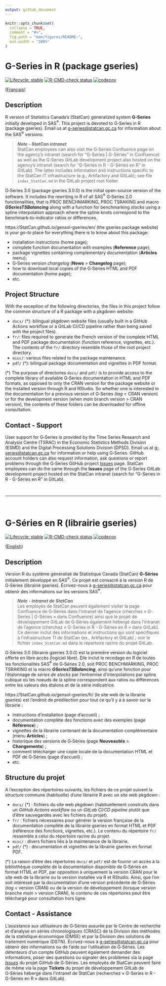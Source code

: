 ```yaml
---
output: github_document
---
```


<!-- README.md is generated from README.Rmd. Please edit that file -->

```r
knitr::opts_chunk$set(
  collapse = TRUE,
  comment = "#>",
  fig.path = "man/figures/README-",
  out.width = "100%"
)
```


# G-Series in R (package gseries)

<!-- badges: start -->

<!-- [![CRAN status](https://www.r-pkg.org/badges/version/gseries)](https://cran.r-project.org/package=gseries) -->
[![Lifecycle: stable](man/figures/lifecycle-stable.svg)](https://lifecycle.r-lib.org/articles/stages.html)
[![R-CMD-check status](https://github.com/StatCan/gensol-gseries/actions/workflows/R-CMD-check.yaml/badge.svg?branch=main)](https://github.com/StatCan/gensol-gseries/actions/workflows/R-CMD-check.yaml?query=branch%3Amain)
[![codecov](https://codecov.io/gh/StatCan/gensol-gseries/branch/main/graph/badge.svg?token=ZUL7LPM7EV)](https://app.codecov.io/gh/StatCan/gensol-gseries?branch=main)

<!-- badges: end -->

([Français](#g-s%C3%A9ries-en-r-librairie-gseries))


## Description
R version of Statistics Canada's (StatCan) generalized system **G<span>&#8209;</span>Series** initially developed in SAS^®^. This project is devoted to G<span>&#8209;</span>Series in R (package gseries). Email us at [g-series@statcan.gc.ca](mailto:g-series@statcan.gc.ca) for information about the SAS^®^ versions. 

> _**Note - StatCan intranet**_\
> StatCan employees can also visit the G<span>&#8209;</span>Series Confluence page on the agency's intranet (search for "G-Series | G-Séries" in Confluence) as well as the G<span>&#8209;</span>Series GitLab development project also hosted on the agency's intranet (search for "G-Series in R - G-Séries en R" in GitLab). The latter includes information and instructions specific to the StatCan IT infrastructure (e.g., Artifactory and GitLab); see file `index_StatCan.md` in the GitLab project root folder.

G<span>&#8209;</span>Series 3.0 (package gseries 3.0.0) is the initial open-source version of the software. It includes the rewriting in R of all SAS^®^ G<span>&#8209;</span>Series 2.0 functionalities, that is PROC BENCHMARKING, PROC TSRAKING and macro _**GSeriesTSBalancing**_ along with a function for benchmarking *stocks* using a spline interpolation approach where the spline knots correspond to the benchmark-to-indicator ratios or differences.

https://StatCan.github.io/gensol-gseries/en/ (the gseries package website) is your *go-to* place for everything there is to know about this package:

* installation instructions (home page);
* complete function documentation with examples (**Reference** page);
* package vignettes containing complementary documentation (**Articles** menu);
* G<span>&#8209;</span>Series version *changelog* (**News** > **Changelog** page);
* how to download local copies of the G<span>&#8209;</span>Series HTML and PDF documentation (home page);
* etc.


## Project Structure
With the exception of the following directories, the files in this project follow the common structure of a R package with a pkgdown website:

* `docs/` (\*): bilingual pkgdown website files (usually built in a GitHub Actions workflow or a GitLab CI/CD pipeline rather than being saved with the project files).
* `fr/`: files required to generate the French version of the complete HTML and PDF package documentation (function reference, vignettes, etc.). The contents of the `fr/` directory resemble those of the root project directory.
* `misc/`: various files related to the package maintenance.
* `pdf/` (\*): bilingual package documentation and vignettes in PDF format.

(\*) The purpose of directories `docs/` and `pdf/` is to provide access to the complete library of available G<span>&#8209;</span>Series documentation in HTML and PDF formats, as opposed to only the CRAN version for the package website or the installed version through R and RStudio. So whether one is interested in the documentation for a previous version of G<span>&#8209;</span>Series (*tag* < CRAN version) or for the development version (when *main* branch version > CRAN version), the contents of these folders can be downloaded for offline consultation.


## Contact - Support
User support for G<span>&#8209;</span>Series is provided by the Time Series Research and Analysis Centre (TSRAC) in the Economic Statistics Methods Division (ESMD) and the Digital Processing Solutions Division (DPSD). Email us at [g-series@statcan.gc.ca](mailto:g-series@statcan.gc.ca) for information or help using G<span>&#8209;</span>Series. GitHub account holders can also request information, ask questions or report problems through the G<span>&#8209;</span>Series GitHub project [Issues](https://github.com/StatCan/gensol-gseries/issues) page. StatCan employees can do the same through the **Issues** page of the G<span>&#8209;</span>Series GitLab development project hosted on the StatCan intranet (search for "G-Series in R - G-Séries en R" in GitLab).

<br>

***

<br>


# G-Séries en R (librairie gseries)

<!-- badges: start -->

<!-- [![CRAN status](https://www.r-pkg.org/badges/version/gseries)](https://cran.r-project.org/package=gseries) -->
[![Lifecycle: stable](man/figures/lifecycle-stable.svg)](https://lifecycle.r-lib.org/articles/stages.html)
[![R-CMD-check status](https://github.com/StatCan/gensol-gseries/actions/workflows/R-CMD-check.yaml/badge.svg?branch=main)](https://github.com/StatCan/gensol-gseries/actions/workflows/R-CMD-check.yaml?query=branch%3Amain)
[![codecov](https://codecov.io/gh/StatCan/gensol-gseries/branch/main/graph/badge.svg?token=ZUL7LPM7EV)](https://app.codecov.io/gh/StatCan/gensol-gseries?branch=main)

<!-- badges: end -->

([English](#g-series-in-r-package-gseries))


## Description
Version R du système généralisé de Statistique Canada (StatCan) **G<span>&#8209;</span>Séries** initialement développé en SAS^®^. Ce projet est consacré à la version R de G<span>&#8209;</span>Séries (librairie gseries). Écrivez-nous à [g-series@statcan.gc.ca](mailto:g-series@statcan.gc.ca) pour obtenir des informations sur les versions SAS^®^. 

> _**Note - intranet de StatCan**_\
> Les employés de StatCan peuvent également visiter la page Confluence de G<span>&#8209;</span>Séries dans l'intranet de l'agence (cherchez « G-Series | G-Séries » dans Confluence) ainsi que le projet de développement GitLab de G<span>&#8209;</span>Séries également hébergé dans l'intranet de l'agence (cherchez « G-Series in R - G-Séries en R » dans GitLab). Ce dernier inclut des informations et instructions qui sont spécifiques à l'infrastructure TI de StatCan (ex., Artifactory et GitLab) ; voir le fichier `index_StatCan.md` dans le répertoire racine du projet GitLab.

G<span>&#8209;</span>Séries 3.0 (librairie gseries 3.0.0) est la première version du logiciel offerte en libre accès (logiciel libre). Elle inclut le recodage en R de toutes les fonctionalités SAS^®^ de G<span>&#8209;</span>Séries 2.0, soit PROC BENCHMARKING, PROC TSRAKING et la macro _**GSeriesTSBalancing**_, ainsi qu'une fonction pour l'étalonnage de *séries de stocks* par l'entremise d'interpolations par spline cubique où les noeuds de la spline correspondent aux ratios ou différences entre les valeurs des étalons et de la série indicatrice.

https://StatCan.github.io/gensol-gseries/fr/ (le site web de la librairie gseries) est l'endroit de prédilection pour tout ce qu'il y a à savoir sur la librairie :

* instructions d'installation (page d'accueil) ;
* documentation complète des fonctions avec des exemples (page **Référence**) ;
* vignettes de la librairie contenant de la documentation complémentaire (menu **Articles**) ;
* historique des versions de G<span>&#8209;</span>Séries (page **Nouveautés** > **Changements**) ;
* comment télécharger une copie locale de la documentation HTML et PDF de G<span>&#8209;</span>Séries (page d'accueil) ;
* etc.


## Structure du projet
A l'exception des répertoires suivants, les fichiers de ce projet suivent la structure commune (habituelle) d'une librairie R avec un site web pkgdown :

* `docs/` (\*) : fichiers du site web pkgdown (habituellement construits dans un _GitHub Actions workflow_ ou un _GitLab CI/CD pipeline_ plutôt que d'être sauvegardés avec les fichiers du projet).
* `fr/` : fichiers nécessaires pour générer la version française de la documentation complète de la librairie gseries en format HTML et PDF (référence des fonctions, vignettes, etc.). Le contenu du répertoire `fr/` ressemble à celui du répertoire racine du projet.
* `misc/` : divers fichiers liés à la maintenance de la librairie.
* `pdf/` (\*) : documentation et vignettes de la librairie gseries en format PDF.

(\*) La raison d'être des répertoires `docs/` et `pdf/` est de fournir un accès à la bibliothèque complète de la documentation disponible de G<span>&#8209;</span>Séries en format HTML et PDF, par opposition à uniquement la version CRAN pour le site web de la librairie ou la version installée via R et RStudio. Ainsi, que l'on soit intéressé par la documentation d'une version précédente de G<span>&#8209;</span>Séries (*tag* < version CRAN) ou de la version de développement (lorsque version branche *main* > version CRAN), le contenu de ces répertoires peut être téléchargé pour consultation hors ligne.


## Contact - Assistance
L'assistance aux utilisateurs de G<span>&#8209;</span>Séries assurée par le Centre de recherche et d'analyse en séries chronologiques (CRASC) de la Division des méthodes de la statistique économique (DMSE) et par la Division des solutions de traitement numérique (DSTN). Écrivez-nous à [g-series@statcan.gc.ca](mailto:g-series@statcan.gc.ca) pour obtenir des informations ou de l'aide sur l'utilisation de G<span>&#8209;</span>Séries. Les détenteurs d'un compte GitHub peuvent également demander des informations, poser des questions ou signaler des problèmes via la page [*Issues*](https://github.com/StatCan/gensol-gseries/issues) du projet GitHub de G<span>&#8209;</span>Séries. Les employés de StatCan peuvent faire de même via la page **Tickets** du projet de développement GitLab de G<span>&#8209;</span>Séries hébergé dans l'intranet de StatCan (recherchez « G-Series in R - G-Séries en R » dans GitLab).
